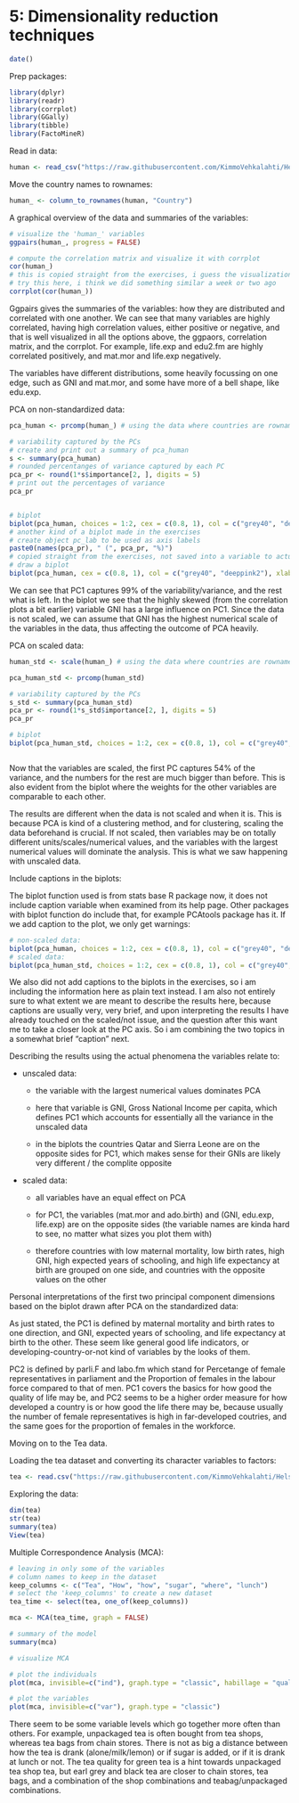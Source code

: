 # 5: Dimensionality reduction techniques

```r
date()
```

Prep packages:

```r
library(dplyr)
library(readr)
library(corrplot)
library(GGally)
library(tibble)
library(FactoMineR)
```

Read in data:

```r
human <- read_csv("https://raw.githubusercontent.com/KimmoVehkalahti/Helsinki-Open-Data-Science/master/datasets/human2.csv")
```

Move the country names to rownames:

```r
human_ <- column_to_rownames(human, "Country")
```

A graphical overview of the data and summaries of the variables:

```r
# visualize the 'human_' variables
ggpairs(human_, progress = FALSE)

# compute the correlation matrix and visualize it with corrplot
cor(human_)
# this is copied straight from the exercises, i guess the visualization with corrplot is missing from there??
# try this here, i think we did something similar a week or two ago
corrplot(cor(human_))
```

Ggpairs gives the summaries of the variables: how they are distributed and correlated with one another. We can see that many variables are highly correlated, having high correlation values, either positive or negative, and that is well visualized in all the options above, the ggpaors, correlation matrix, and the corrplot. For example, life.exp and edu2.fm are highly correlated positively, and mat.mor and life.exp negatively. 

The variables have different distributions, some heavily focussing on one edge, such as GNI and mat.mor, and some have more of a bell shape, like edu.exp. 

PCA on non-standardized data:

```r
pca_human <- prcomp(human_) # using the data where countries are rownames

# variability captured by the PCs
# create and print out a summary of pca_human
s <- summary(pca_human)
# rounded percentanges of variance captured by each PC
pca_pr <- round(1*s$importance[2, ], digits = 5)
# print out the percentages of variance
pca_pr


# biplot
biplot(pca_human, choices = 1:2, cex = c(0.8, 1), col = c("grey40", "deeppink2"))
# another kind of a biplot made in the exercises
# create object pc_lab to be used as axis labels
paste0(names(pca_pr), " (", pca_pr, "%)")
# copied straight from the exercises, not saved into a variable to actually be used as axis labels??
# draw a biplot
biplot(pca_human, cex = c(0.8, 1), col = c("grey40", "deeppink2"), xlab = NA, ylab = NA)


```
We can see that PC1 captures 99% of the variability/variance, and the rest what is left. In the biplot we see that the highly skewed (from the correlation plots a bit earlier) variable GNI has a large influence on PC1. Since the data is not scaled, we can assume that GNI has the highest numerical scale of the variables in the data, thus affecting the outcome of PCA heavily. 

PCA on scaled data:

```r
human_std <- scale(human_) # using the data where countries are rownames

pca_human_std <- prcomp(human_std)

# variability captured by the PCs
s_std <- summary(pca_human_std)
pca_pr <- round(1*s_std$importance[2, ], digits = 5)
pca_pr

# biplot
biplot(pca_human_std, choices = 1:2, cex = c(0.8, 1), col = c("grey40", "deeppink2"))



```

Now that the variables are scaled, the first PC captures 54% of the variance, and the numbers for the rest are much bigger than before. This is also evident from the biplot where the weights for the other variables are comparable to each other. 

The results are different when the data is not scaled and when it is. This is because PCA is kind of a clustering method, and for clustering, scaling the data beforehand is crucial. If not scaled, then variables may be on totally different units/scales/numerical values, and the variables with the largest numerical values will dominate the analysis. This is what we saw happening with unscaled data. 

Include captions in the biplots:

The biplot function used is from stats base R package now, it does not include caption variable when examined from its help page. Other packages with biplot function do include that, for example PCAtools package has it. If we add caption to the plot, we only get warnings: 


```r

# non-scaled data:
biplot(pca_human, choices = 1:2, cex = c(0.8, 1), col = c("grey40", "deeppink2"), caption = "hei")
# scaled data: 
biplot(pca_human_std, choices = 1:2, cex = c(0.8, 1), col = c("grey40", "deeppink2"), caption = "hei")

```
We also did not add captions to the biplots in the exercises, so i am including the information here as plain text instead. I am also not entirely sure to what extent we are meant to describe the results here, because captions are usually very, very brief, and upon interpreting the results I have already touched on the scaled/not issue, and the question after this want me to take a closer look at the PC axis. So i am combining the two topics in a somewhat brief "caption" next.

Describing the results using the actual phenomena the variables relate to: 

  * unscaled data: 
    
      * the variable with the largest numerical values dominates PCA
      
      * here that variable is GNI, Gross National Income per capita, which defines PC1 which accounts for essentially all the variance in the unscaled data
        
      * in the biplots the countries Qatar and Sierra Leone are on the opposite sides for PC1, which makes sense for their GNIs are likely very different / the complite opposite
        
  * scaled data:
    
      * all variables have an equal effect on PCA
        
      * for PC1, the variables (mat.mor and ado.birth) and (GNI, edu.exp, life.exp) are on the opposite sides (the variable names are kinda hard to see, no matter what sizes you plot them with)
        
      * therefore countries with low maternal mortality, low birth rates, high GNI, high expected years of schooling, and high life expectancy at birth are grouped on one side, and countries with the opposite values on the other


Personal interpretations of the first two principal component dimensions based on the biplot drawn after PCA on the standardized data:

As just stated, the PC1 is defined by maternal mortality and birth rates to one direction, and GNI, expected years of schooling, and life expectancy at birth to the other. These seem like general good life indicators, or developing-country-or-not kind of variables by the looks of them. 

PC2 is defined by parli.F and labo.fm which stand for Percetange of female representatives in parliament and the Proportion of females in the labour force compared to that of men. PC1 covers the basics for how good the quality of life may be, and PC2 seems to be a higher order measure for how developed a country is or how good the life there may be, because usually the number of female representatives is high in far-developed coutries, and the same goes for the proportion of females in the workforce. 

Moving on to the Tea data.

Loading the tea dataset and converting its character variables to factors:

```r

tea <- read.csv("https://raw.githubusercontent.com/KimmoVehkalahti/Helsinki-Open-Data-Science/master/datasets/tea.csv", stringsAsFactors = TRUE)

```

Exploring the data:

```r

dim(tea)
str(tea)
summary(tea)
View(tea)

```

Multiple Correspondence Analysis (MCA):

```r
# leaving in only some of the variables
# column names to keep in the dataset
keep_columns <- c("Tea", "How", "how", "sugar", "where", "lunch")
# select the 'keep_columns' to create a new dataset
tea_time <- select(tea, one_of(keep_columns))

mca <- MCA(tea_time, graph = FALSE)

# summary of the model
summary(mca)

# visualize MCA

# plot the individuals
plot(mca, invisible=c("ind"), graph.type = "classic", habillage = "quali") 

# plot the variables
plot(mca, invisible=c("var"), graph.type = "classic")

```

There seem to be some variable levels which go together more often than others. For example, unpackaged tea is often bought from tea shops, whereas tea bags from chain stores. There is not as big a distance between how the tea is drank (alone/milk/lemon) or if sugar is added, or if it is drank at lunch or not. The tea quality for green tea is a hint towards unpackaged tea shop tea, but earl grey and black tea are closer to chain stores, tea bags, and a combination of the shop combinations and teabag/unpackaged combinations. 

